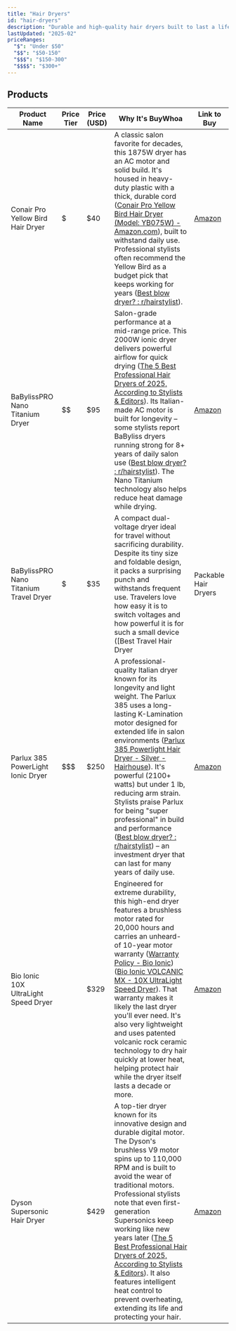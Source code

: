 ```yaml
---
title: "Hair Dryers"
id: "hair-dryers"
description: "Durable and high-quality hair dryers built to last a lifetime."
lastUpdated: "2025-02"
priceRanges:
  "$": "Under $50"
  "$$": "$50-150"
  "$$$": "$150-300"
  "$$$$": "$300+"
---
```


## Products

| Product Name | Price Tier | Price (USD) | Why It's BuyWhoa | Link to Buy |
|--------------|------------|-------------|------------------|-------------|
| Conair Pro Yellow Bird Hair Dryer | $ | $40 | A classic salon favorite for decades, this 1875W dryer has an AC motor and solid build. It's housed in heavy-duty plastic with a thick, durable cord ([Conair Pro Yellow Bird Hair Dryer (Model: YB075W) - Amazon.com](https://www.amazon.com/Conair-Pro-Yellow-Dryer-Model/dp/B000B76OX4#:~:text=Conair%20Pro%20Yellow%20Bird%20Hair,of%20hot%20or%20cool%20air)), built to withstand daily use. Professional stylists often recommend the Yellow Bird as a budget pick that keeps working for years ([Best blow dryer? : r/hairstylist](https://www.reddit.com/r/hairstylist/comments/1e3xq5o/best_blow_dryer/#:~:text=%E2%80%A2)). | [Amazon](https://www.amazon.com/dp/B0002TPGEI?tag=buywhoa-20) |
| BaBylissPRO Nano Titanium Dryer | $$ | $95 | Salon-grade performance at a mid-range price. This 2000W ionic dryer delivers powerful airflow for quick drying ([The 5 Best Professional Hair Dryers of 2025, According to Stylists & Editors](https://www.byrdie.com/best-professional-hair-dryers-4586829#:~:text=My%20favorite%20professional%20hair%20dryer,the%20hair%20a%20smooth%20finish)). Its Italian-made AC motor is built for longevity – some stylists report BaByliss dryers running strong for 8+ years of daily salon use ([Best blow dryer? : r/hairstylist](https://www.reddit.com/r/hairstylist/comments/1e3xq5o/best_blow_dryer/#:~:text=%E2%80%A2)). The Nano Titanium technology also helps reduce heat damage while drying. | [Amazon](https://www.amazon.com/dp/B001T0HHDS?tag=buywhoa-20) |
| BaBylissPRO Nano Titanium Travel Dryer | $ | $35 | A compact dual-voltage dryer ideal for travel without sacrificing durability. Despite its tiny size and foldable design, it packs a surprising punch and withstands frequent use. Travelers love how easy it is to switch voltages and how powerful it is for such a small device ([Best Travel Hair Dryer | Packable Hair Dryers | Pack Hacker](https://packhacker.com/blog/general/best-travel-hair-dryer/#:~:text=If%20you%20need%20to%20cut,even%20before%20you%20fold%20it)). It's lightweight yet solidly built – perfect for carry-on luggage and international trips. | [Amazon](https://www.amazon.com/dp/B005FYNT3G?tag=buywhoa-20) |
| Parlux 385 PowerLight Ionic Dryer | $$$ | $250 | A professional-quality Italian dryer known for its longevity and light weight. The Parlux 385 uses a long-lasting K-Lamination motor designed for extended life in salon environments ([Parlux 385 Powerlight Hair Dryer - Silver - Hairhouse](https://www.hairhouse.com.au/products/parlux-385-powerlight-ceramic-ionic-hair-dryer-2150w-silver?srsltid=AfmBOoqTvRG4-HTMucDtevDJxWQHzkOU2wDnyi6E3NhVEuDXIiQEl3IV#:~:text=Parlux%20385%20Powerlight%20Hair%20Dryer,long%20lasting%20K%20Lamination%20motor)). It's powerful (2100+ watts) but under 1 lb, reducing arm strain. Stylists praise Parlux for being "super professional" in build and performance ([Best blow dryer? : r/hairstylist](https://www.reddit.com/r/hairstylist/comments/1e3xq5o/best_blow_dryer/#:~:text=%E2%80%A2)) – an investment dryer that can last for many years of daily use. | [Amazon](https://www.amazon.com/dp/B00EYFA1MS?tag=buywhoa-20) |
| Bio Ionic 10X UltraLight Speed Dryer | $$$$ | $329 | Engineered for extreme durability, this high-end dryer features a brushless motor rated for 20,000 hours and carries an unheard-of 10-year motor warranty ([Warranty Policy - Bio Ionic](https://bioionic.com/pages/warranty-policy?srsltid=AfmBOoprpAkDOtIwZDom5XSclamyps2WPurMrapRbFw5b4P1b48h6awo#:~:text=10%20YEAR%20LIMITED%20WARRANTY,PowerLight%20Pro)) ([Bio Ionic VOLCANIC MX - 10X UltraLight Speed Dryer](https://www.ethosbeauty.com/product/volcanic-mx-10x-ultralight-speed-dryer-1-item#:~:text=Bio%20Ionic%20VOLCANIC%20MX%20,the%20barrel%20are%20uniquely)). That warranty makes it likely the last dryer you'll ever need. It's also very lightweight and uses patented volcanic rock ceramic technology to dry hair quickly at lower heat, helping protect hair while the dryer itself lasts a decade or more. | [Amazon](https://www.amazon.com/dp/B01CKH82Y6?tag=buywhoa-20) |
| Dyson Supersonic Hair Dryer | $$$$ | $429 | A top-tier dryer known for its innovative design and durable digital motor. The Dyson's brushless V9 motor spins up to 110,000 RPM and is built to avoid the wear of traditional motors. Professional stylists note that even first-generation Supersonics keep working like new years later ([The 5 Best Professional Hair Dryers of 2025, According to Stylists & Editors](https://www.byrdie.com/best-professional-hair-dryers-4586829#:~:text=It%E2%80%99s%20worth%20noting%20that%20Dyson,airflow%20is%20perfect%2C%E2%80%9D%20he%20adds)). It also features intelligent heat control to prevent overheating, extending its life and protecting your hair. | [Amazon](https://www.amazon.com/dp/B01FIG1JIM?tag=buywhoa-20) |